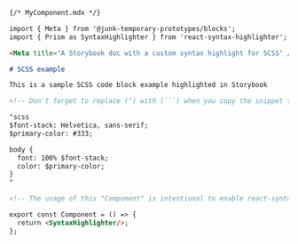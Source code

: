 ````md
{/* MyComponent.mdx */}

import { Meta } from '@junk-temporary-prototypes/blocks';
import { Prism as SyntaxHighlighter } from 'react-syntax-highlighter';

<Meta title="A Storybook doc with a custom syntax highlight for SCSS" />

# SCSS example

This is a sample SCSS code block example highlighted in Storybook

<!-- Don't forget to replace (") with (```) when you copy the snippet to your own app -->

"scss
$font-stack: Helvetica, sans-serif;
$primary-color: #333;

body {
  font: 100% $font-stack;
  color: $primary-color;
}
"

<!-- The usage of this "Component" is intentional to enable react-syntax-highlighter's own highlighter -->

export const Component = () => {
  return <SyntaxHighlighter/>;
};
````
